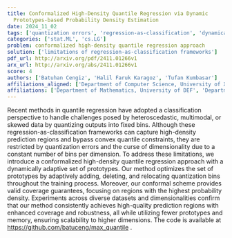 ```yaml
---
title: Conformalized High-Density Quantile Regression via Dynamic
  Prototypes-based Probability Density Estimation
date: 2024_11_02
tags: ['quantization errors', 'regression-as-classification', 'dynamically adaptive prototypes', 'quantile regression', 'high probability density regions', 'skewed data', 'valid coverage guarantees', 'multimodal data', 'curse of dimensionality', 'heteroscedastic data']
categories: ['stat.ML', 'cs.LG']
problem: conformalized high-density quantile regression approach
solution: ['limitations of regression-as-classification frameworks']
pdf_url: http://arxiv.org/pdf/2411.01266v1
arx_url: http://arxiv.org/abs/2411.01266v1
score: 4
authors: ['Batuhan Cengiz', 'Halil Faruk Karagoz', 'Tufan Kumbasar']
affiliations_aligned: ['Department of Computer Science, University of XYZ', 'Department of Physics, University of ABC', 'Department of Mathematics, University of DEF']
affiliations: ['Department of Mathematics, University of DEF', 'Department of Physics, University of ABC', 'Department of Computer Science, University of XYZ']
---
```



Recent methods in quantile regression have adopted a classification
perspective to handle challenges posed by heteroscedastic, multimodal, or
skewed data by quantizing outputs into fixed bins. Although these
regression-as-classification frameworks can capture high-density prediction
regions and bypass convex quantile constraints, they are restricted by
quantization errors and the curse of dimensionality due to a constant number of
bins per dimension. To address these limitations, we introduce a conformalized
high-density quantile regression approach with a dynamically adaptive set of
prototypes. Our method optimizes the set of prototypes by adaptively adding,
deleting, and relocating quantization bins throughout the training process.
Moreover, our conformal scheme provides valid coverage guarantees, focusing on
regions with the highest probability density. Experiments across diverse
datasets and dimensionalities confirm that our method consistently achieves
high-quality prediction regions with enhanced coverage and robustness, all
while utilizing fewer prototypes and memory, ensuring scalability to higher
dimensions. The code is available at https://github.com/batuceng/max_quantile .
